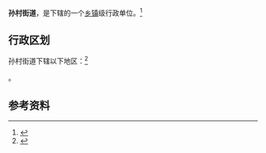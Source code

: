 {{中国乡级行政区|37/01/12/005/000}}

'''孙村街道'''，是{{PRC admin/fullname|37/01/12/005/000|3}}下辖的一个[[乡镇|乡镇]]级行政单位。<ref>{{PRC admin/ref sgc|{{PRC admin/parent|37/01/12/005/000}}}}</ref>

== 行政区划 ==

孙村街道下辖以下地区：<ref>{{PRC admin/ref sgc|37/01/12/005/000}}</ref>

{{PRC admin/children|37/01/12/005/000}}。

== 参考资料 ==

{{reflist}}

{{行政区划小作品}}
{{PRC admin/navcat|37/01/12/005/000}}